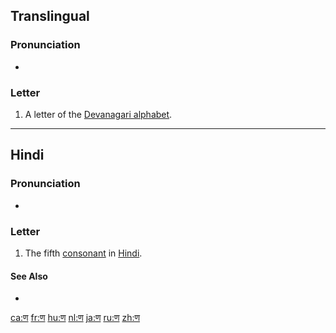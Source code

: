 {{Devanagari character info|hex=923|name=DEVANAGARI LETTER NNA|image=[[File:Deva-ण-order.gif|100px]]}}
{{also|प}}
==Translingual==

===Pronunciation===
* {{IPA|/ɳə/|lang=mul}} {{qualifier|may vary by language}}

===Letter===
{{mul-Deva|ṇa}}

# A letter of the [[Devanagari alphabet]].

----

==Hindi==

===Pronunciation===
* {{IPA|/ɳə/|lang=hi}}

===Letter===
{{head|hi|letter}}

# The fifth [[consonant]] in [[Hindi]].

====See Also====

* {{list:Devanagari script letters/hi}}

[[ca:ण]]
[[fr:ण]]
[[hu:ण]]
[[nl:ण]]
[[ja:ण]]
[[ru:ण]]
[[zh:ण]]